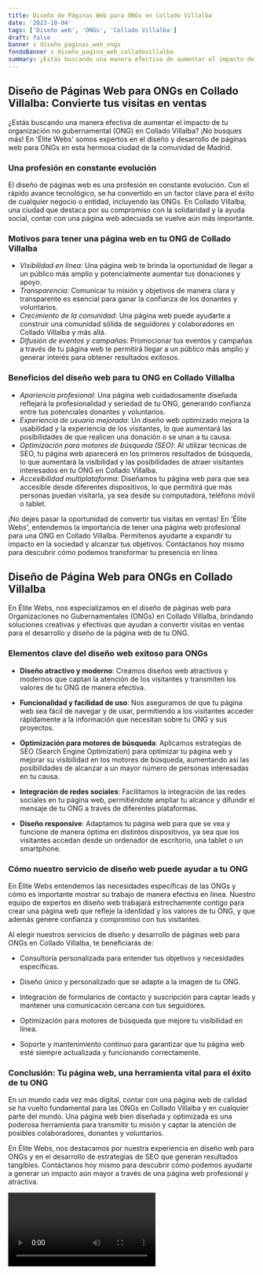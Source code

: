 ```yaml
---
title: Diseño de Páginas Web para ONGs en Collado Villalba
date: '2023-10-04'
tags: ['Diseño web', 'ONGs', 'Collado Villalba']
draft: false
banner : diseño_paginas_web_ongs
fondoBanner : diseño_pagina_web_colladovillalba
summary: ¿Estás buscando una manera efectiva de aumentar el impacto de tu organización no gubernamental (ONG) en Collado Villalba? ¡No busques más! En 'Élite Webs' somos expertos en el diseño y desarrollo de páginas web para ONGs en esta hermosa ciudad de la comunidad de Madrid.
---
```


## Diseño de Páginas Web para ONGs en Collado Villalba: Convierte tus visitas en ventas

¿Estás buscando una manera efectiva de aumentar el impacto de tu organización no gubernamental (ONG) en Collado Villalba? ¡No busques más! En 'Élite Webs' somos expertos en el diseño y desarrollo de páginas web para ONGs en esta hermosa ciudad de la comunidad de Madrid.

### Una profesión en constante evolución

El diseño de páginas web es una profesión en constante evolución. Con el rápido avance tecnológico, se ha convertido en un factor clave para el éxito de cualquier negocio o entidad, incluyendo las ONGs. En Collado Villalba, una ciudad que destaca por su compromiso con la solidaridad y la ayuda social, contar con una página web adecuada se vuelve aún más importante.

### Motivos para tener una página web en tu ONG de Collado Villalba

- _Visibilidad en línea_: Una página web te brinda la oportunidad de llegar a un público más amplio y potencialmente aumentar tus donaciones y apoyo.
- _Transparencia_: Comunicar tu misión y objetivos de manera clara y transparente es esencial para ganar la confianza de los donantes y voluntarios.
- _Crecimiento de la comunidad_: Una página web puede ayudarte a construir una comunidad sólida de seguidores y colaboradores en Collado Villalba y más allá.
- _Difusión de eventos y campañas_: Promocionar tus eventos y campañas a través de tu página web te permitirá llegar a un público más amplio y generar interés para obtener resultados exitosos.

### Beneficios del diseño web para tu ONG en Collado Villalba

- _Apariencia profesional_: Una página web cuidadosamente diseñada reflejará la profesionalidad y seriedad de tu ONG, generando confianza entre tus potenciales donantes y voluntarios.
- _Experiencia de usuario mejorada_: Un diseño web optimizado mejora la usabilidad y la experiencia de los visitantes, lo que aumentará las posibilidades de que realicen una donación o se unan a tu causa.
- _Optimización para motores de búsqueda (SEO)_: Al utilizar técnicas de SEO, tu página web aparecerá en los primeros resultados de búsqueda, lo que aumentará la visibilidad y las posibilidades de atraer visitantes interesados en tu ONG en Collado Villalba.
- _Accesibilidad multiplataforma_: Diseñamos tu página web para que sea accesible desde diferentes dispositivos, lo que permitirá que más personas puedan visitarla, ya sea desde su computadora, teléfono móvil o tablet.

¡No dejes pasar la oportunidad de convertir tus visitas en ventas! En 'Élite Webs', entendemos la importancia de tener una página web profesional para una ONG en Collado Villalba. Permítenos ayudarte a expandir tu impacto en la sociedad y alcanzar tus objetivos. Contáctanos hoy mismo para descubrir cómo podemos transformar tu presencia en línea.

<GifSeo />

<Cta />

## Diseño de Página Web para ONGs en Collado Villalba

En Élite Webs, nos especializamos en el diseño de páginas web para Organizaciones no Gubernamentales (ONGs) en Collado Villalba, brindando soluciones creativas y efectivas que ayudan a convertir visitas en ventas para el desarrollo y diseño de la página web de tu ONG.

### Elementos clave del diseño web exitoso para ONGs

- **Diseño atractivo y moderno**: Creamos diseños web atractivos y modernos que captan la atención de los visitantes y transmiten los valores de tu ONG de manera efectiva.

- **Funcionalidad y facilidad de uso**: Nos aseguramos de que tu página web sea fácil de navegar y de usar, permitiendo a los visitantes acceder rápidamente a la información que necesitan sobre tu ONG y sus proyectos.

- **Optimización para motores de búsqueda**: Aplicamos estrategias de SEO (Search Engine Optimization) para optimizar tu página web y mejorar su visibilidad en los motores de búsqueda, aumentando así las posibilidades de alcanzar a un mayor número de personas interesadas en tu causa.

- **Integración de redes sociales**: Facilitamos la integración de las redes sociales en tu página web, permitiéndote ampliar tu alcance y difundir el mensaje de tu ONG a través de diferentes plataformas.

- **Diseño responsive**: Adaptamos tu página web para que se vea y funcione de manera óptima en distintos dispositivos, ya sea que los visitantes accedan desde un ordenador de escritorio, una tablet o un smartphone.

### Cómo nuestro servicio de diseño web puede ayudar a tu ONG

En Élite Webs entendemos las necesidades específicas de las ONGs y cómo es importante mostrar su trabajo de manera efectiva en línea. Nuestro equipo de expertos en diseño web trabajará estrechamente contigo para crear una página web que refleje la identidad y los valores de tu ONG, y que además genere confianza y compromiso con tus visitantes.

Al elegir nuestros servicios de diseño y desarrollo de páginas web para ONGs en Collado Villalba, te beneficiarás de:

- Consultoría personalizada para entender tus objetivos y necesidades específicas.

- Diseño único y personalizado que se adapte a la imagen de tu ONG.

- Integración de formularios de contacto y suscripción para captar leads y mantener una comunicación cercana con tus seguidores.

- Optimización para motores de búsqueda que mejore tu visibilidad en línea.

- Soporte y mantenimiento continuo para garantizar que tu página web esté siempre actualizada y funcionando correctamente.

### Conclusión: Tu página web, una herramienta vital para el éxito de tu ONG

En un mundo cada vez más digital, contar con una página web de calidad se ha vuelto fundamental para las ONGs en Collado Villalba y en cualquier parte del mundo. Una página web bien diseñada y optimizada es una poderosa herramienta para transmitir tu misión y captar la atención de posibles colaboradores, donantes y voluntarios.

En Élite Webs, nos destacamos por nuestra experiencia en diseño web para ONGs y en el desarrollo de estrategias de SEO que generan resultados tangibles. Contáctanos hoy mismo para descubrir cómo podemos ayudarte a generar un impacto aún mayor a través de una página web profesional y atractiva.

<Video />

<CtaBot job='ONGs' city='Collado Villalba'/>

<Gmaps query='Collado Villalba+españa+maps' />